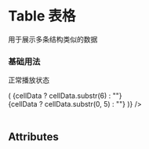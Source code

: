 

<Meta title="Table 表格" component={Table} />

# Table 表格

用于展示多条结构类似的数据

### 基础用法

正常播放状态

<Preview withSource={isCodeShow}>
  <Story name="基础用法">
     <div style={{ width: 400, height: 276 }}>
      <Table height={300} headerHeight={20} rowHeight={40}>
        <Column
          label="登记时间"
          dataKey="time"
          width={100}
          cellRenderer={({ cellData }) => (
            <span>
              {cellData ? cellData.substr(6) : ""}
              <br />
              {cellData ? cellData.substr(0, 5) : ""}
            </span>
          )}
        />
        <Column label="访客姓名" dataKey="name" flexGrow={1} width={60} />
        <Column label="性别" dataKey="sex" width={30} />
        <Column label="联系电话" dataKey="phone" width={100} />
        <Column label="去访小区" dataKey="house" flexGrow={1} width={60} />
      </Table>
    </div>
  </Story>
</Preview>

## Attributes

<Props of={Table} />
